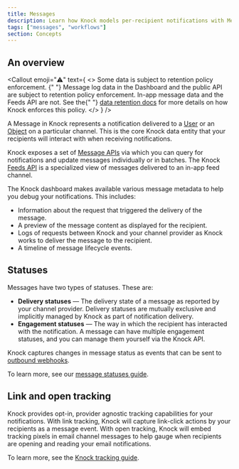 ```yaml
---
title: Messages
description: Learn how Knock models per-recipient notifications with Messages.
tags: ["messages", "workflows"]
section: Concepts
---
```


## An overview

<Callout
  emoji="⚠️"
  text={
    <>
      <span className="font-bold">
        Some data is subject to retention policy enforcement.
      </span>{" "}
      Message log data in the Dashboard and the public API are subject to
      retention policy enforcement. In-app message data and the Feeds API are
      not. See the{" "}
      <a href="/manage-your-account/data-retention">data retention docs</a> for
      more details on how Knock enforces this policy.
    </>
  }
/>

A Message in Knock represents a notification delivered to a [User](/concepts/users) or an [Object](/concepts/objects) on a particular channel. This is the core Knock data entity that your recipients will interact with when receiving notifications.

Knock exposes a set of [Message APIs](/reference#messages) via which you can query for notifications and update messages individually or in batches. The Knock [Feeds API](/reference#feeds) is a specialized view of messages delivered to an in-app feed channel.

The Knock dashboard makes available various message metadata to help you debug your notifications. This includes:

- Information about the request that triggered the delivery of the message.
- A preview of the message content as displayed for the recipient.
- Logs of requests between Knock and your channel provider as Knock works to deliver the message to the recipient.
- A timeline of message lifecycle events.

## Statuses

Messages have two types of statuses. These are:

- **Delivery statuses** — The delivery state of a message as reported by your channel provider. Delivery statuses are mutually exclusive and implicitly managed by Knock as part of notification delivery.
- **Engagement statuses** — The way in which the recipient has interacted with the notification. A message can have multiple engagement statuses, and you can manage them yourself via the Knock API.

Knock captures changes in message status as events that can be sent to [outbound webhooks](/developer-tools/outbound-webhooks).

To learn more, see our [message statuses guide](/send-notifications/message-statuses).

## Link and open tracking

Knock provides opt-in, provider agnostic tracking capabilities for your notifications. With link tracking, Knock will capture link-click actions by your recipients as a message event. With open tracking, Knock will embed tracking pixels in email channel messages to help gauge when recipients are opening and reading your email notifications.

To learn more, see the [Knock tracking guide](/send-notifications/tracking).
